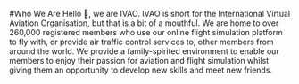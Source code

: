 
<Meta title="Brand/Who We Are" />

#Who We Are
Hello 👋, we are IVAO. IVAO is short for the International Virtual Aviation Organisation, but that is a bit of a mouthful. We are home to over 260,000 registered members who use our online flight simulation platform to fly with, or provide air traffic control services to, other members from around the world. We provide a family-spirited environment to enable our members to enjoy their passion for aviation and flight simulation whilst giving them an opportunity to develop new skills and meet new friends.
